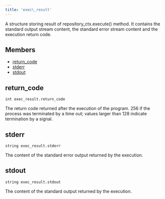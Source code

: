 ```yaml
---
title: 'exec\_result'
---
```




A structure storing result of repository\_ctx.execute() method. It contains the standard output stream content, the standard error stream content and the execution return code.

## Members

- [return\_code](#return_code)
- [stderr](#stderr)
- [stdout](#stdout)

## return\_code

```
int exec_result.return_code
```

 The return code returned after the execution of the program. 256 if the process was terminated by a time out; values larger than 128 indicate termination by a signal.



## stderr

```
string exec_result.stderr
```

 The content of the standard error output returned by the execution.



## stdout

```
string exec_result.stdout
```

 The content of the standard output returned by the execution.
